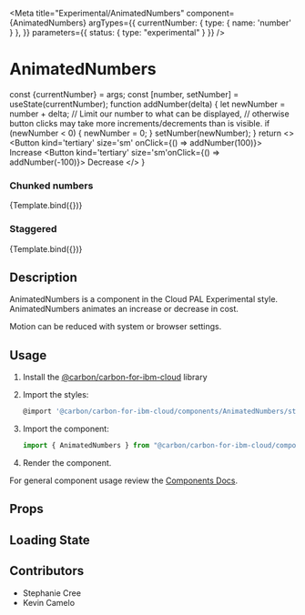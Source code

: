 
<Meta
  title="Experimental/AnimatedNumbers"
  component={AnimatedNumbers}
  argTypes={{
    currentNumber: { type: { name: 'number' } },
  }}
  parameters={{ status: { type: "experimental" } }}
/>

# AnimatedNumbers

  const {currentNumber} = args;
  const [number, setNumber] = useState(currentNumber);
  function addNumber(delta) {
    let newNumber = number + delta;
    // Limit our number to what can be displayed,
    // otherwise button clicks may take more increments/decrements than is visible.
    if (newNumber < 0) {
      newNumber = 0;
    }
    setNumber(newNumber);
  }
  return <>
    <AnimatedNumbers currentNumber={number}/>
    <Button kind='tertiary' size='sm' onClick={() => addNumber(100)}>
        Increase
    </Button>
    <Button kind='tertiary' size='sm'onClick={() => addNumber(-100)}>
        Decrease
    </Button>
    </>
}

### Chunked numbers

<Canvas>
  <Story
    name="Chunked"
    args={{currentNumber:0}}
  >
    {Template.bind({})}
  </Story>
</Canvas>

### Staggered

<Canvas>
  <Story
    name="Staggered"
    args={{currentNumber:0}}
  >
    {Template.bind({})}
  </Story>
</Canvas>

## Description

AnimatedNumbers is a component in the Cloud PAL Experimental style. AnimatedNumbers animates an increase or decrease in cost. 

Motion can be reduced with system or browser settings.

## Usage

1.  Install the [@carbon/carbon-for-ibm-cloud](https://pages.github.ibm.com/cdai-design/cloud-pal/cloudpal-guidance/cloudpal-v2/migration-guides/#installing-and-using-the-new-packages) library
2.  Import the styles:

    ```js
    @import '@carbon/carbon-for-ibm-cloud/components/AnimatedNumbers/styles';
    ```

3.  Import the component:

    ```js
    import { AnimatedNumbers } from "@carbon/carbon-for-ibm-cloud/components";
    ```

4.  Render the component.

For general component usage review the [Components Docs](https://pages.github.ibm.com/ibmcloud/pal/development-guidelines/components/overview).

## Props

<ArgsTable of={AnimatedNumbers} />

## Loading State

<Canvas>
  <Story
    name="Skeleton"
  >
    <AnimatedNumbers.Skeleton />
  </Story>
</Canvas>

## Contributors

- Stephanie Cree
- Kevin Camelo